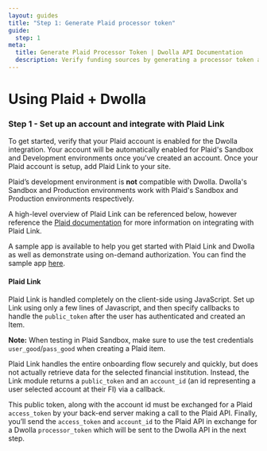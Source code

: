 ```yaml
---
layout: guides
title: "Step 1: Generate Plaid processor token"
guide:
  step: 1
meta:
  title: Generate Plaid Processor Token | Dwolla API Documentation
  description: Verify funding sources by generating a processor token and setting up Plaid Link.
---
```


# Using Plaid + Dwolla

### Step 1 - Set up an account and integrate with Plaid Link

To get started, verify that your Plaid account is enabled for the Dwolla integration. Your account will be automatically enabled for Plaid's Sandbox and Development environments once you’ve created an account. Once your Plaid account is setup, add Plaid Link to your site.

<AlertBar variation="warning">
  Plaid’s development environment is <b>not</b> compatible with Dwolla. Dwolla's
  Sandbox and Production environments work with Plaid's Sandbox and Production
  environments respectively.
</AlertBar>

A high-level overview of Plaid Link can be referenced below, however reference the [Plaid documentation](https://plaid.com/docs/auth/partnerships/dwolla/) for more information on integrating with Plaid Link.

A sample app is available to help you get started with Plaid Link and Dwolla as well as demonstrate using on-demand authorization. You can find the sample app [here](https://github.com/Dwolla/integration-examples/tree/main/packages/plaid-funding-source).

#### Plaid Link

Plaid Link is handled completely on the client-side using JavaScript. Set up Link using only a few lines of Javascript, and then specify callbacks to handle the `public_token` after the user has authenticated and created an Item.

**Note:** When testing in Plaid Sandbox, make sure to use the test credentials `user_good`/`pass_good` when creating a Plaid item.

Plaid Link handles the entire onboarding flow securely and quickly, but does not actually retrieve data for the selected financial institution. Instead, the Link module returns a `public_token` and an `account_id` (an id representing a user selected account at their FI) via a callback.

This public token, along with the account id must be exchanged for a Plaid `access_token` by your back-end server making a call to the Plaid API. Finally, you’ll send the `access_token` and `account_id` to the Plaid API in exchange for a Dwolla `processor_token` which will be sent to the Dwolla API in the next step.
